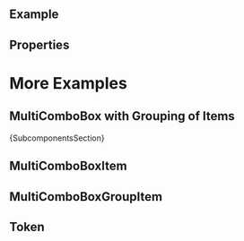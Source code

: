 
<Meta of={ComponentStories} />

<DocsHeader since="0.4.0" />

<br />

## Example

<Canvas of={ComponentStories.Default} />

## Properties

<ControlsWithNote of={ComponentStories.Default} />

# More Examples

## MultiComboBox with Grouping of Items

<Canvas of={ComponentStories.Grouping} />

<Markdown>{SubcomponentsSection}</Markdown>

## MultiComboBoxItem

<Description of={MultiComboBoxItem} />
<ArgsTableWithNote hideHTMLPropsNote exclude={excludePropsForAbstract} of={MultiComboBoxItem} />

## MultiComboBoxGroupItem

<Description of={MultiComboBoxGroupItem} />
<ArgsTableWithNote hideHTMLPropsNote exclude={excludePropsForAbstract} of={MultiComboBoxGroupItem} />

## Token

<Description of={Token} />
<ArgsTableWithNote hideHTMLPropsNote of={Token} />

<Footer />

